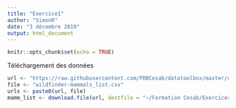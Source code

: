 ```yaml
---
title: "Exercice1"
author: "SimonR"
date: "3 décembre 2019"
output: html_document
---
```


```r
knitr::opts_chunk$set(echo = TRUE)
```

Téléchargement des données

```r
url <- "https://raw.githubusercontent.com/FRBCesab/datatoolbox/master/data/"
file <- "wildfinder-mammals_list.csv"  
urls <- paste0(url, file)
mamm_list <- download.file(url, destfile = "~/Formation Cesab/ExercicesCesab")
```

